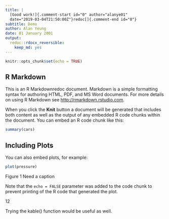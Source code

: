 ```yaml
---
title: |
  [Good work!]{.comment-start id="0" author="alanye01"
  date="2019-03-04T21:50:00Z"}redoc[]{.comment-end id="0"}
subtitle: Demo
author: Alan Yeung
date: 01 January 2001
output:
  redoc::rdocx_reversible:
    keep_md: yes
---
```


```r
knitr::opts_chunk$set(echo = TRUE)
```

R Markdown
----------

This is an [R Markdown]{.deletion author="alanye01"
date="2019-03-04T21:49:00Z"}[redoc]{.insertion author="alanye01"
date="2019-03-04T21:49:00Z"} document. Markdown is a simple formatting syntax
for authoring HTML, PDF, and MS Word documents. For more details on using R
Markdown see <http://rmarkdown.rstudio.com>.

When you click the **Knit** button a document will be generated that includes
both content as well as the output of any embedded R code chunks within the
document. You can embed an R code chunk like this:

```r
summary(cars)
```

Including Plots
---------------

You can also embed plots, for example:

```r
plot(pressure)
```

[Figure 1 Need a caption]{.insertion author="alanye01"
date="2019-03-04T21:48:00Z"}

Note that the `echo = FALSE` parameter was added to the code chunk to prevent
printing of the R code that generated the plot.

[1]{.deletion author="Alan Yeung" date="2019-03-04T21:47:00Z"}[2]{.insertion
author="Alan Yeung" date="2019-03-04T21:47:00Z"}[]{.comment-end
id="14"}[]{.paragraph-insertion author="alanye01" date="2019-03-04T21:49:00Z"}

[Trying the kable() function would be useful as well.]{.insertion
author="alanye01" date="2019-03-04T21:49:00Z"}

